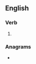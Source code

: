 ==English==

===Verb===
{{head|en|verb form}}

# {{en-past of|corpse}}

===Anagrams===
* {{anagrams|en|predocs}}